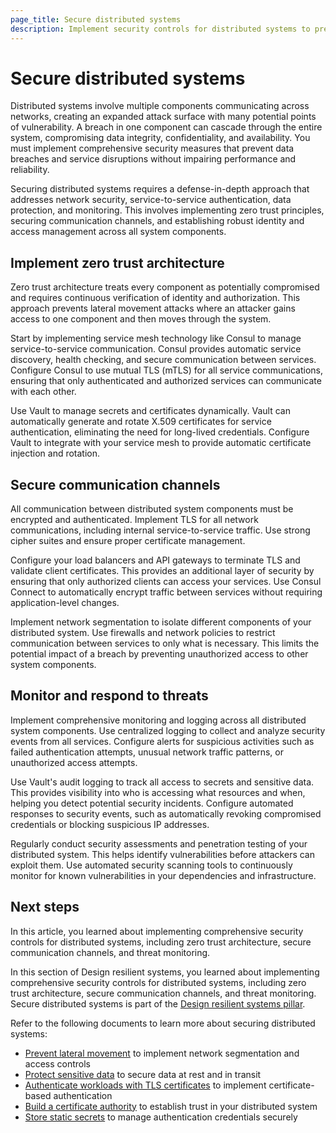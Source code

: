 ```yaml
---
page_title: Secure distributed systems
description: Implement security controls for distributed systems to prevent data breaches and service disruptions while maintaining performance and reliability.
---
```


# Secure distributed systems

Distributed systems involve multiple components communicating across networks, creating an expanded attack surface with many potential points of vulnerability. A breach in one component can cascade through the entire system, compromising data integrity, confidentiality, and availability. You must implement comprehensive security measures that prevent data breaches and service disruptions without impairing performance and reliability.

Securing distributed systems requires a defense-in-depth approach that addresses network security, service-to-service authentication, data protection, and monitoring. This involves implementing zero trust principles, securing communication channels, and establishing robust identity and access management across all system components.

## Implement zero trust architecture

Zero trust architecture treats every component as potentially compromised and requires continuous verification of identity and authorization. This approach prevents lateral movement attacks where an attacker gains access to one component and then moves through the system.

Start by implementing service mesh technology like Consul to manage service-to-service communication. Consul provides automatic service discovery, health checking, and secure communication between services. Configure Consul to use mutual TLS (mTLS) for all service communications, ensuring that only authenticated and authorized services can communicate with each other.

Use Vault to manage secrets and certificates dynamically. Vault can automatically generate and rotate X.509 certificates for service authentication, eliminating the need for long-lived credentials. Configure Vault to integrate with your service mesh to provide automatic certificate injection and rotation.

## Secure communication channels

All communication between distributed system components must be encrypted and authenticated. Implement TLS for all network communications, including internal service-to-service traffic. Use strong cipher suites and ensure proper certificate management.

Configure your load balancers and API gateways to terminate TLS and validate client certificates. This provides an additional layer of security by ensuring that only authorized clients can access your services. Use Consul Connect to automatically encrypt traffic between services without requiring application-level changes.

Implement network segmentation to isolate different components of your distributed system. Use firewalls and network policies to restrict communication between services to only what is necessary. This limits the potential impact of a breach by preventing unauthorized access to other system components.

## Monitor and respond to threats

Implement comprehensive monitoring and logging across all distributed system components. Use centralized logging to collect and analyze security events from all services. Configure alerts for suspicious activities such as failed authentication attempts, unusual network traffic patterns, or unauthorized access attempts.

Use Vault's audit logging to track all access to secrets and sensitive data. This provides visibility into who is accessing what resources and when, helping you detect potential security incidents. Configure automated responses to security events, such as automatically revoking compromised credentials or blocking suspicious IP addresses.

Regularly conduct security assessments and penetration testing of your distributed system. This helps identify vulnerabilities before attackers can exploit them. Use automated security scanning tools to continuously monitor for known vulnerabilities in your dependencies and infrastructure.

## Next steps

In this article, you learned about implementing comprehensive security controls for distributed systems, including zero trust architecture, secure communication channels, and threat monitoring.

In this section of Design resilient systems, you learned about implementing comprehensive security controls for distributed systems, including zero trust architecture, secure communication channels, and threat monitoring. Secure distributed systems is part of the [Design resilient systems pillar](/well-architected-framework/design-resilient-systems).


Refer to the following documents to learn more about securing distributed systems:

- [Prevent lateral movement](/well-architected-framework/secure-systems/prevent-lateral-movement) to implement network segmentation and access controls
- [Protect sensitive data](/well-architected-framework/secure-systems/data/protect-sensitive-data) to secure data at rest and in transit
- [Authenticate workloads with TLS certificates](/well-architected-framework/secure-systems/secure-applications/certificates/authenticate-workloads-tls) to implement certificate-based authentication
- [Build a certificate authority](/well-architected-framework/secure-systems/secure-applications/certificates/build-certificate-authority) to establish trust in your distributed system
- [Store static secrets](/well-architected-framework/secure-systems/secrets/store-static-secrets) to manage authentication credentials securely
